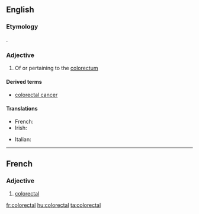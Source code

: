 ==English==

===Etymology===
{{prefix|colo|rectal}}.

===Adjective===
{{en-adj|-}}

# {{anatomy}} Of or pertaining to the [[colorectum]]

====Derived terms====
* [[colorectal cancer]]

====Translations====
{{trans-top|medicine: of or pertaining to the colorectum}}
* French: {{t+|fr|colorectal}}
* Irish: {{t-|ga|colaireicteach}}
{{trans-mid}}
* Italian: {{t-|it|colorettale}}
{{trans-bottom}}

----
==French==

===Adjective===
{{fr-adj|mp=colorectaux}}

# [[#English|colorectal]]

[[fr:colorectal]]
[[hu:colorectal]]
[[ta:colorectal]]